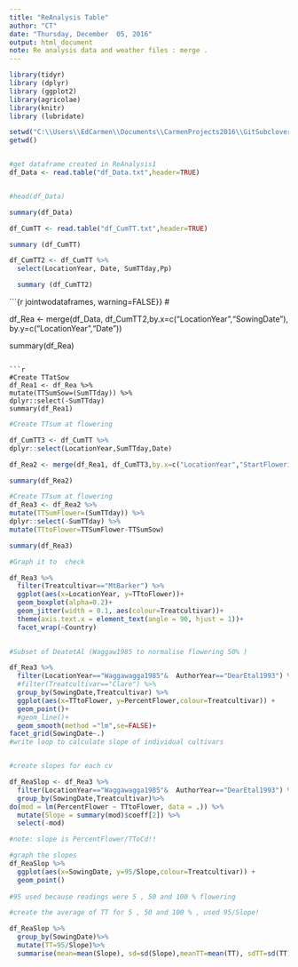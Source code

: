 ```yaml
---
title: "ReAnalysis Table"
author: "CT"
date: "Thursday, December  05, 2016"
output: html_document
note: Re analysis data and weather files : merge .
---
```


```r
library(tidyr)
library (dplyr)
library (ggplot2)
library(agricolae)
library(knitr)
library (lubridate)

```
 


```r
setwd("C:\\Users\\EdCarmen\\Documents\\CarmenProjects2016\\GitSubclover\\ReAnalysis")
getwd()


#get dataframe created in ReAnalysis1
df_Data <- read.table("df_Data.txt",header=TRUE)


#head(df_Data)

summary(df_Data)

```

```r
df_CumTT <- read.table("df_CumTT.txt",header=TRUE)

summary (df_CumTT)

```

```r
df_CumTT2 <- df_CumTT %>%
  select(LocationYear, Date, SumTTday,Pp)

  summary (df_CumTT2)
```

```{r  jointwodataframes, warning=FALSE}}
#

df_Rea <- merge(df_Data, df_CumTT2,by.x=c("LocationYear","SowingDate"), by.y=c("LocationYear","Date"))

summary(df_Rea)

```

```r
#Create TTatSow
df_Rea1 <- df_Rea %>%
mutate(TTSumSow=(SumTTday)) %>%
dplyr::select(-SumTTday)
summary(df_Rea1)

```


```r
#Create TTsum at flowering

df_CumTT3 <- df_CumTT %>%
dplyr::select(LocationYear,SumTTday,Date)

df_Rea2 <- merge(df_Rea1, df_CumTT3,by.x=c("LocationYear","StartFlowering"), by.y=c("LocationYear","Date"))

summary(df_Rea2)
```


```r
#Create TTsum at flowering 
df_Rea3 <- df_Rea2 %>%
mutate(TTSumFlower=(SumTTday)) %>%
dplyr::select(-SumTTday) %>%
mutate(TTtoFlower=TTSumFlower-TTSumSow)

summary(df_Rea3)


```

```r
#Graph it to  check 

df_Rea3 %>%
  filter(Treatcultivar=="MtBarker") %>%
  ggplot(aes(x=LocationYear, y=TTtoFlower))+
  geom_boxplot(alpha=0.2)+
  geom_jitter(width = 0.1, aes(colour=Treatcultivar))+
  theme(axis.text.x = element_text(angle = 90, hjust = 1))+
  facet_wrap(~Country)
  

```




```r
#Subset of DeatetAl (Waggaw1985 to normalise flowering 50% )

df_Rea3 %>%
  filter(LocationYear=="Waggawagga1985"&  AuthorYear=="DearEtal1993") %>%
  #filter(Treatcultivar=="Clare") %>%
  group_by(SowingDate,Treatcultivar) %>%
  ggplot(aes(x=TTtoFlower, y=PercentFlower,colour=Treatcultivar)) +
  geom_point()+
  #geom_line()+
  geom_smooth(method ="lm",se=FALSE)+
facet_grid(SowingDate~.)
#write loop to calculate slope of individual cultivars 



```

```r
#create slopes for each cv 

df_ReaSlop <- df_Rea3 %>%
  filter(LocationYear=="Waggawagga1985"&  AuthorYear=="DearEtal1993") %>%
  group_by(SowingDate,Treatcultivar)%>%
do(mod = lm(PercentFlower ~ TTtoFlower, data = .)) %>%
  mutate(Slope = summary(mod)$coeff[2]) %>%
  select(-mod)

#note: slope is PercentFlower/TToCd!!
```


```r
#graph the slopes 
df_ReaSlop %>%
  ggplot(aes(x=SowingDate, y=95/Slope,colour=Treatcultivar)) +
  geom_point()
  
#95 used because readings were 5 , 50 and 100 % flowering 
```

```r

#create the average of TT for 5 , 50 and 100 % , used 95/Slope!

df_ReaSlop %>%
  group_by(SowingDate)%>%
  mutate(TT=95/Slope)%>%
  summarise(mean=mean(Slope), sd=sd(Slope),meanTT=mean(TT), sdTT=sd(TT))
  



```

